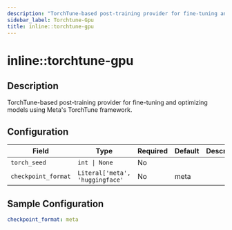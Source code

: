 ```yaml
---
description: "TorchTune-based post-training provider for fine-tuning and optimizing models using Meta's TorchTune framework."
sidebar_label: Torchtune-Gpu
title: inline::torchtune-gpu
---
```


# inline::torchtune-gpu

## Description

TorchTune-based post-training provider for fine-tuning and optimizing models using Meta's TorchTune framework.

## Configuration

| Field | Type | Required | Default | Description |
|-------|------|----------|---------|-------------|
| `torch_seed` | `int \| None` | No |  |  |
| `checkpoint_format` | `Literal['meta', 'huggingface'` | No | meta |  |

## Sample Configuration

```yaml
checkpoint_format: meta
```
